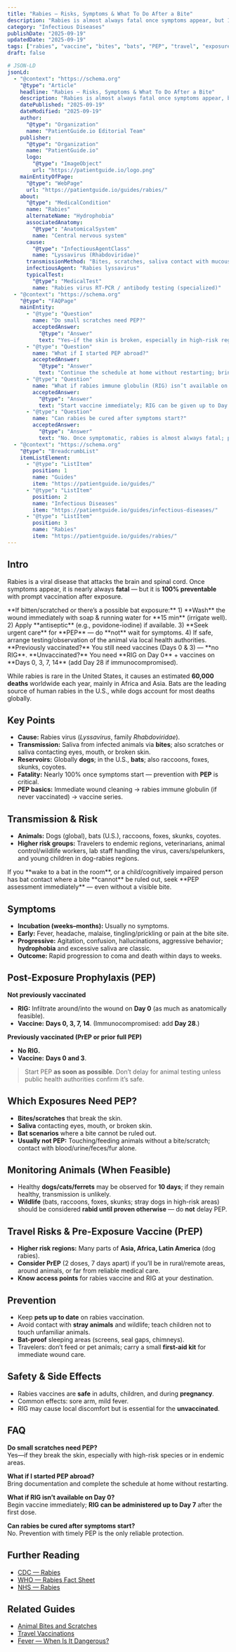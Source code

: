 ```yaml
---
title: "Rabies — Risks, Symptoms & What To Do After a Bite"
description: "Rabies is almost always fatal once symptoms appear, but 100% preventable with prompt post-exposure prophylaxis (PEP). Learn risks, symptoms, prevention, and urgent steps after exposure."
category: "Infectious Diseases"
publishDate: "2025-09-19"
updatedDate: "2025-09-19"
tags: ["rabies", "vaccine", "bites", "bats", "PEP", "travel", "exposure", "patientguide"]
draft: false

# JSON-LD
jsonLd:
  - "@context": "https://schema.org"
    "@type": "Article"
    headline: "Rabies — Risks, Symptoms & What To Do After a Bite"
    description: "Rabies is almost always fatal once symptoms appear, but 100% preventable with prompt post-exposure prophylaxis (PEP)."
    datePublished: "2025-09-19"
    dateModified: "2025-09-19"
    author:
      "@type": "Organization"
      name: "PatientGuide.io Editorial Team"
    publisher:
      "@type": "Organization"
      name: "PatientGuide.io"
      logo:
        "@type": "ImageObject"
        url: "https://patientguide.io/logo.png"
    mainEntityOfPage:
      "@type": "WebPage"
      url: "https://patientguide.io/guides/rabies/"
    about:
      "@type": "MedicalCondition"
      name: "Rabies"
      alternateName: "Hydrophobia"
      associatedAnatomy:
        "@type": "AnatomicalSystem"
        name: "Central nervous system"
      cause:
        "@type": "InfectiousAgentClass"
        name: "Lyssavirus (Rhabdoviridae)"
      transmissionMethod: "Bites, scratches, saliva contact with mucous membranes or broken skin"
      infectiousAgent: "Rabies lyssavirus"
      typicalTest:
        "@type": "MedicalTest"
        name: "Rabies virus RT-PCR / antibody testing (specialized)"
  - "@context": "https://schema.org"
    "@type": "FAQPage"
    mainEntity:
      - "@type": "Question"
        name: "Do small scratches need PEP?"
        acceptedAnswer:
          "@type": "Answer"
          text: "Yes—if the skin is broken, especially in high-risk regions or with bats."
      - "@type": "Question"
        name: "What if I started PEP abroad?"
        acceptedAnswer:
          "@type": "Answer"
          text: "Continue the schedule at home without restarting; bring documentation."
      - "@type": "Question"
        name: "What if rabies immune globulin (RIG) isn’t available on Day 0?"
        acceptedAnswer:
          "@type": "Answer"
          text: "Start vaccine immediately; RIG can be given up to Day 7 after the first vaccine dose."
      - "@type": "Question"
        name: "Can rabies be cured after symptoms start?"
        acceptedAnswer:
          "@type": "Answer"
          text: "No. Once symptomatic, rabies is almost always fatal; prevention with timely PEP is essential."
  - "@context": "https://schema.org"
    "@type": "BreadcrumbList"
    itemListElement:
      - "@type": "ListItem"
        position: 1
        name: "Guides"
        item: "https://patientguide.io/guides/"
      - "@type": "ListItem"
        position: 2
        name: "Infectious Diseases"
        item: "https://patientguide.io/guides/infectious-diseases/"
      - "@type": "ListItem"
        position: 3
        name: "Rabies"
        item: "https://patientguide.io/guides/rabies/"
---
```



## Intro
Rabies is a viral disease that attacks the brain and spinal cord. Once symptoms appear, it is nearly always **fatal** — but it is **100% preventable** with prompt vaccination after exposure.

<Aside title="PEP Emergency Checklist" variant="warning">
**If bitten/scratched or there’s a possible bat exposure:**
1) **Wash** the wound immediately with soap & running water for **15 min** (irrigate well).  
2) Apply **antiseptic** (e.g., povidone-iodine) if available.  
3) **Seek urgent care** for **PEP** — do **not** wait for symptoms.  
4) If safe, arrange testing/observation of the animal via local health authorities.  
**Previously vaccinated?** You still need vaccines (Days 0 & 3) — **no RIG**.  
**Unvaccinated?** You need **RIG on Day 0** + vaccines on **Days 0, 3, 7, 14** (add Day 28 if immunocompromised).
</Aside>

While rabies is rare in the United States, it causes an estimated **60,000 deaths** worldwide each year, mainly in Africa and Asia. Bats are the leading source of human rabies in the U.S., while dogs account for most deaths globally.

## Key Points
- **Cause:** Rabies virus (*Lyssavirus*, family *Rhabdoviridae*).  
- **Transmission:** Saliva from infected animals via **bites**; also scratches or saliva contacting eyes, mouth, or broken skin.  
- **Reservoirs:** Globally **dogs**; in the U.S., **bats**; also raccoons, foxes, skunks, coyotes.  
- **Fatality:** Nearly 100% once symptoms start — prevention with **PEP** is critical.  
- **PEP basics:** Immediate wound cleaning → rabies immune globulin (if never vaccinated) → vaccine series.  

## Transmission & Risk
- **Animals:** Dogs (global), bats (U.S.), raccoons, foxes, skunks, coyotes.  
- **Higher risk groups:** Travelers to endemic regions, veterinarians, animal control/wildlife workers, lab staff handling the virus, cavers/spelunkers, and young children in dog-rabies regions.

<Aside title="Bat Exposures (Treat as Possible Exposure)" variant="info">
If you **wake to a bat in the room**, or a child/cognitively impaired person has bat contact where a bite **cannot** be ruled out, seek **PEP assessment immediately** — even without a visible bite.
</Aside>

## Symptoms
- **Incubation (weeks–months):** Usually no symptoms.  
- **Early:** Fever, headache, malaise, tingling/prickling or pain at the bite site.  
- **Progressive:** Agitation, confusion, hallucinations, aggressive behavior; **hydrophobia** and excessive saliva are classic.  
- **Outcome:** Rapid progression to coma and death within days to weeks.

## Post-Exposure Prophylaxis (PEP)
**Not previously vaccinated**
- **RIG:** Infiltrate around/into the wound on **Day 0** (as much as anatomically feasible).  
- **Vaccine:** **Days 0, 3, 7, 14**. (Immunocompromised: add **Day 28**.)  

**Previously vaccinated (PrEP or prior full PEP)**
- **No RIG.**  
- **Vaccine:** **Days 0 and 3**.

> Start PEP **as soon as possible**. Don’t delay for animal testing unless public health authorities confirm it’s safe.

## Which Exposures Need PEP?
- **Bites/scratches** that break the skin.  
- **Saliva** contacting eyes, mouth, or broken skin.  
- **Bat scenarios** where a bite cannot be ruled out.  
- **Usually not PEP:** Touching/feeding animals without a bite/scratch; contact with blood/urine/feces/fur alone.

## Monitoring Animals (When Feasible)
- Healthy **dogs/cats/ferrets** may be observed for **10 days**; if they remain healthy, transmission is unlikely.  
- **Wildlife** (bats, raccoons, foxes, skunks; stray dogs in high-risk areas) should be considered **rabid until proven otherwise** — do **not** delay PEP.

## Travel Risks & Pre-Exposure Vaccine (PrEP)
- **Higher risk regions:** Many parts of **Asia, Africa, Latin America** (dog rabies).  
- **Consider PrEP** (2 doses, 7 days apart) if you’ll be in rural/remote areas, around animals, or far from reliable medical care.  
- **Know access points** for rabies vaccine and RIG at your destination.

## Prevention
- Keep **pets up to date** on rabies vaccination.  
- Avoid contact with **stray animals** and wildlife; teach children not to touch unfamiliar animals.  
- **Bat-proof** sleeping areas (screens, seal gaps, chimneys).  
- Travelers: don’t feed or pet animals; carry a small **first-aid kit** for immediate wound care.

## Safety & Side Effects
- Rabies vaccines are **safe** in adults, children, and during **pregnancy**.  
- Common effects: sore arm, mild fever.  
- RIG may cause local discomfort but is essential for the **unvaccinated**.

## FAQ
**Do small scratches need PEP?**  
Yes—if they break the skin, especially with high-risk species or in endemic areas.

**What if I started PEP abroad?**  
Bring documentation and complete the schedule at home without restarting.

**What if RIG isn’t available on Day 0?**  
Begin vaccine immediately; **RIG can be administered up to Day 7** after the first dose.

**Can rabies be cured after symptoms start?**  
No. Prevention with timely PEP is the only reliable protection.

## Further Reading
- [CDC — Rabies](https://www.cdc.gov/rabies/)  
- [WHO — Rabies Fact Sheet](https://www.who.int/news-room/fact-sheets/detail/rabies)  
- [NHS — Rabies](https://www.nhs.uk/conditions/rabies/)

## Related Guides
- [Animal Bites and Scratches](/guides/animal-bites)
- [Travel Vaccinations](/guides/travel-vaccinations)
- [Fever — When Is It Dangerous?](/guides/fever-danger-adults-children/)
